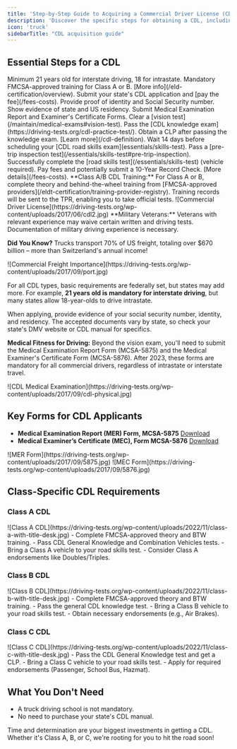 ```yaml
---
title: 'Step-by-Step Guide to Acquiring a Commercial Driver License (CDL)'
description: 'Discover the specific steps for obtaining a CDL, including requirements for Class A, B, and C licenses.'
icon: 'truck'
sidebarTitle: "CDL acquisition guide"
---
```


## Essential Steps for a CDL

<Steps>
  <Step title="Age Requirement">
    Minimum 21 years old for interstate driving, 18 for intrastate.
  </Step>
  <Step title="Driver Training">
    Mandatory FMCSA-approved training for Class A or B. [More info](/eld-certification/overview).
  </Step>
  <Step title="Application and Fee">
    Submit your state's CDL application and [pay the fee](/fees-costs).
  </Step>
  <Step title="Identity and SSN Verification">
    Provide proof of identity and Social Security number.
  </Step>
  <Step title="Proof of Residency">
    Show evidence of state and US residency.
  </Step>
  <Step title="Medical Documentation">
    Submit Medical Examination Report and Examiner's Certificate Forms.
  </Step>
  <Step title="Vision Test">
    Clear a [vision test](/maintain/medical-exams#vision-test).
  </Step>
  <Step title="Knowledge Exam">
    Pass the [CDL knowledge exam](https://driving-tests.org/cdl-practice-test/).
  </Step>
  <Step title="Commercial Learner's Permit (CLP)">
    Obtain a CLP after passing the knowledge exam. [Learn more](/cdl-definition).
  </Step>
  <Step title="Skills Exam Wait Period">
    Wait 14 days before scheduling your [CDL road skills exam](essentials/skills-test).
  </Step>
  <Step title="Pre-Trip Inspection">
    Pass a [pre-trip inspection test](/essentials/skills-test#pre-trip-inspection).
  </Step>
  <Step title="Road Skills Test">
    Successfully complete the [road skills test](/essentials/skills-test) (vehicle required).
  </Step>
  <Step title="Finalization and Fees">
    Pay fees and potentially submit a 10-Year Record Check. [More details](/fees-costs).
  </Step>
</Steps>

<Tip>
  **Class A/B CDL Training:** For Class A or B, complete theory and behind-the-wheel training from [FMCSA-approved providers](/eldt-certification/training-provider-registry). Training records will be sent to the TPR, enabling you to take official tests.
</Tip>

<Frame>
  ![Commercial Driver License](https://driving-tests.org/wp-content/uploads/2017/06/cdl2.jpg)
</Frame>

<Tip>
  **Military Veterans:** Veterans with relevant experience may waive certain written and driving tests. Documentation of military driving experience is necessary.
</Tip>

**Did You Know?** Trucks transport 70% of US freight, totaling over $670 billion – more than Switzerland's annual income!

<Frame>
![Commercial Freight Importance](https://driving-tests.org/wp-content/uploads/2017/09/port.jpg)
</Frame>

For all CDL types, basic requirements are federally set, but states may add more. For example, **21 years old is mandatory for interstate driving**, but many states allow 18-year-olds to drive intrastate. 

When applying, provide evidence of your social security number, identity, and residency. The accepted documents vary by state, so check your state's DMV website or CDL manual for specifics. 

**Medical Fitness for Driving:** Beyond the vision exam, you'll need to submit the Medical Examination Report Form (MCSA-5875) and the Medical Examiner's Certificate Form (MCSA-5876). After 2023, these forms are mandatory for all commercial drivers, regardless of intrastate or interstate travel. 

<Frame>
![CDL Medical Examination](https://driving-tests.org/wp-content/uploads/2017/09/cdl-physical.jpg)
</Frame>

## Key Forms for CDL Applicants
- **Medical Examination Report (MER) Form, MCSA-5875** [Download](https://driving-tests.org/wp-content/uploads/2017/09/MedicalExaminationReportForm_091616_MCSA_5875.pdf)
- **Medical Examiner’s Certificate (MEC), Form MCSA-5876** [Download](https://driving-tests.org/wp-content/uploads/2017/09/Medical_Examiners_Certificate_Form_MCSA_5876_0.pdf)

<Frame>
![MER Form](https://driving-tests.org/wp-content/uploads/2017/09/5875.jpg)
</Frame>
<Frame>
![MEC Form](https://driving-tests.org/wp-content/uploads/2017/09/5876.jpg)
</Frame>

## Class-Specific CDL Requirements

### Class A CDL
<Frame>
![Class A CDL](https://driving-tests.org/wp-content/uploads/2022/11/class-a-with-title-desk.jpg)
</Frame>
- Complete FMCSA-approved theory and BTW training.
- Pass CDL General Knowledge and Combination Vehicles tests.
- Bring a Class A vehicle to your road skills test.
- Consider Class A endorsements like Doubles/Triples.

### Class B CDL
<Frame>
![Class B CDL](https://driving-tests.org/wp-content/uploads/2022/11/class-b-with-title-desk.jpg)
</Frame>
- Complete FMCSA-approved theory and BTW training.
- Pass the general CDL knowledge test.
- Bring a Class B vehicle to your road skills test.
- Obtain necessary endorsements (e.g., Air Brakes).

### Class C CDL
<Frame>
![Class C CDL](https://driving-tests.org/wp-content/uploads/2022/11/class-c-with-title-desk.jpg)
</Frame>
- Pass the CDL General Knowledge test and get a CLP.
- Bring a Class C vehicle to your road skills test.
- Apply for required endorsements (Passenger, School Bus, Hazmat).

## What You Don't Need
- A truck driving school is not mandatory.
- No need to purchase your state's CDL manual.

Time and determination are your biggest investments in getting a CDL. Whether it's Class A, B, or C, we're rooting for you to hit the road soon!


<Snippet file="cdl-premium.mdx" />
